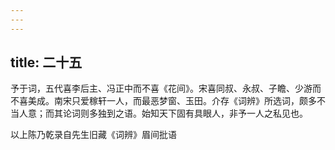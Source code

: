 ```yaml
---
---
---
```

title: 二十五
---




予于词，五代喜李后主、冯正中而不喜《花间》。宋喜同叔、永叔、子瞻、少游而不喜美成。南宋只爱稼轩一人，而最恶梦窗、玉田。介存《词辨》所选词，颇多不当人意；而其论词则多独到之语。始知天下固有具眼人，非予一人之私见也。

以上陈乃乾录自先生旧藏《词辨》眉间批语